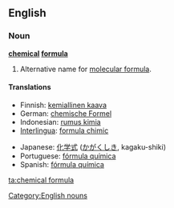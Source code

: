 ==English==

===Noun===
'''[[chemical]] [[formula]]'''

# Alternative name for [[molecular formula]].

====Translations====
{{trans-top|alternative name for molecular formula}}
*Finnish: [[kemiallinen kaava]]
*German: [[chemische Formel]] {{f}}
*Indonesian: [[rumus kimia]]
*[[Interlingua]]: [[formula chimic]]
{{trans-mid}}
*Japanese: [[化学式]] ([[かがくしき]], kagaku-shiki)
*Portuguese: [[fórmula química]] {{f}}
*Spanish: [[fórmula química]] {{f}}
{{trans-bottom}}

[[Category:English nouns]]

[[ta:chemical formula]]
